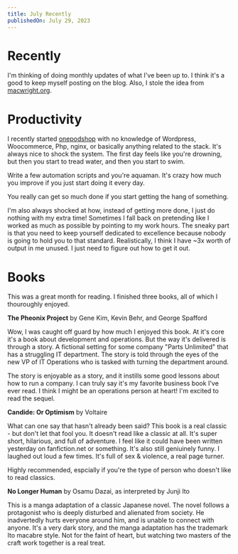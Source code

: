 ```yaml
---
title: July Recently
publishedOn: July 29, 2023
---
```


# Recently

I'm thinking of doing monthly updates
of what I've been up to. I think it's a good to keep myself
posting on the blog. Also, I stole the idea from [macwright.org](https://macwright.org).


# Productivity

I recently started [onepodshop](https://onepodshop.com) with no knowledge of 
Wordpress, Woocommerce, Php, nginx, or basically anything
related to the stack. It's always nice to shock the system. The first day feels like
you're drowning, but then you start to tread water, and then you start to swim. 

Write a few automation scripts and you're aquaman. It's crazy how much you improve
if you just start doing it every day.

You really can get so much done if you start getting the hang of something.

I'm also always shocked at how, instead of getting more done, I just
do nothing with my extra time! Sometimes I fall back on pretending like I worked as
much as possible by pointing to my work hours. The sneaky part is that you need to keep yourself
dedicated to excellence because nobody is going to hold you to that standard. Realistically, I think
I have ~3x worth of output in me unused. I just need to figure out how to get it out.

# Books

This was a great month for reading. I finished three books, all of which
I thouroughly enjoyed.

**The Pheonix Project** by Gene Kim, Kevin Behr, and George Spafford

Wow, I was caught off guard by how much I enjoyed this book. At it's
core it's a book about development and operations. But the way
it's delivered is through a story. A fictional setting for some
company "Parts Unlimited" that has a struggling IT department.
The story is told through the eyes of the new VP of IT Operations
who is tasked with turning the department around. 

The story is enjoyable as a story, and it instills some good
lessons about how to run a company. I can truly say it's my favorite
business book I've ever read. I think I might be an operations person
at heart! I'm excited to read the sequel.

**Candide: Or Optimism** by Voltaire

What can one say that hasn't already been said?
This book is a real classic - but don't let that fool you.
It doesn't read like a classic at all. It's super short, hilarious,
and full of adventure. I feel like it could have been written
yesterday on fanfiction.net or something. It's also still
geniuinely funny. I laughed out loud a few times. It's full
of sex & violence, a real page turner.

Highly recommended, espcially if you're the type of person
who doesn't like to read classics.

**No Longer Human** by Osamu Dazai, as interpreted by Junji Ito

This is a manga adaptation of a classic Japanese novel.
The novel follows a protagonist who is deeply disturbed
and alienated from society. He inadvertedly hurts everyone
around him, and is unable to connect with anyone. It's a
very dark story, and the manga adaptation has the trademark
Ito macabre style. Not for the faint of heart, but watching
two masters of the craft work together is a real treat.

